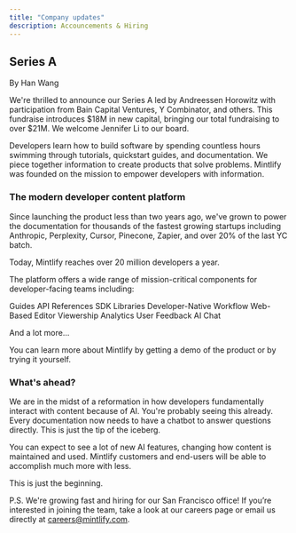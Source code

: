 ```yaml
---
title: "Company updates"
description: Accouncements & Hiring
---
```


## Series A

By Han Wang

We're thrilled to announce our Series A led by Andreessen Horowitz with
participation from Bain Capital Ventures, Y Combinator, and others. This
fundraise introduces $18M in new capital, bringing our total fundraising to over
$21M. We welcome Jennifer Li to our board.

Developers learn how to build software by spending countless hours swimming
through tutorials, quickstart guides, and documentation. We piece together
information to create products that solve problems. Mintlify was founded on the
mission to empower developers with information.

### The modern developer content platform

Since launching the product less than two years ago, we've grown to power the
documentation for thousands of the fastest growing startups including Anthropic,
Perplexity, Cursor, Pinecone, Zapier, and over 20% of the last YC batch.

Today, Mintlify reaches over 20 million developers a year.

The platform offers a wide range of mission-critical components for
developer-facing teams including:

Guides API References SDK Libraries Developer-Native Workflow Web-Based Editor
Viewership Analytics User Feedback AI Chat

And a lot more…

You can learn more about Mintlify by getting a demo of the product or by trying
it yourself.

### What's ahead?

We are in the midst of a reformation in how developers fundamentally interact
with content because of AI. You're probably seeing this already. Every
documentation now needs to have a chatbot to answer questions directly. This is
just the tip of the iceberg.

You can expect to see a lot of new AI features, changing how content is
maintained and used. Mintlify customers and end-users will be able to accomplish
much more with less.

This is just the beginning.

P.S. We're growing fast and hiring for our San Francisco office! If you’re
interested in joining the team, take a look at our careers page or email us
directly at careers@mintlify.com.
